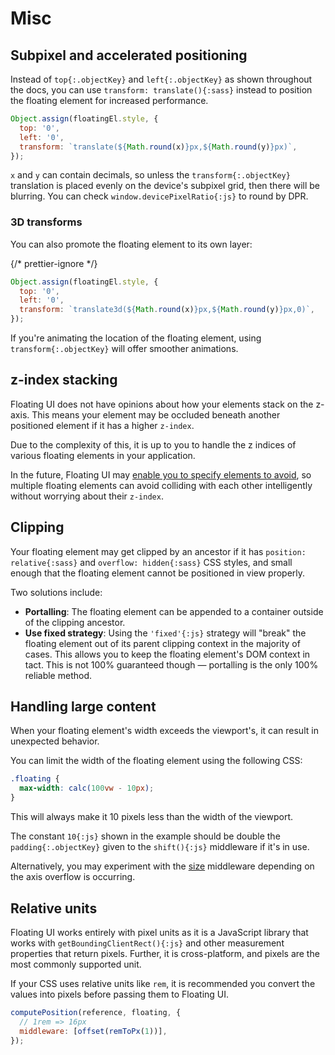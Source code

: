# Misc

## Subpixel and accelerated positioning

Instead of `top{:.objectKey}` and `left{:.objectKey}` as shown
throughout the docs, you can use `transform: translate(){:sass}`
instead to position the floating element for increased
performance.

```js
Object.assign(floatingEl.style, {
  top: '0',
  left: '0',
  transform: `translate(${Math.round(x)}px,${Math.round(y)}px)`,
});
```

`x` and `y` can contain decimals, so unless the
`transform{:.objectKey}` translation is placed evenly on the
device's subpixel grid, then there will be blurring. You can
check `window.devicePixelRatio{:js}` to round by DPR.

### 3D transforms

You can also promote the floating element to its own layer:

{/* prettier-ignore */}
```js
Object.assign(floatingEl.style, {
  top: '0',
  left: '0',
  transform: `translate3d(${Math.round(x)}px,${Math.round(y)}px,0)`,
});
```

If you're animating the location of the floating element, using
`transform{:.objectKey}` will offer smoother animations.

## z-index stacking

Floating UI does not have opinions about how your elements stack
on the z-axis. This means your element may be occluded beneath
another positioned element if it has a higher `z-index`.

Due to the complexity of this, it is up to you to handle the z
indices of various floating elements in your application.

In the future, Floating UI may
[enable you to specify elements to avoid](https://github.com/floating-ui/floating-ui/issues/1440),
so multiple floating elements can avoid colliding with each other
intelligently without worrying about their `z-index`.

## Clipping

Your floating element may get clipped by an ancestor if it has
`position: relative{:sass}` and `overflow: hidden{:sass}` CSS
styles, and small enough that the floating element cannot be
positioned in view properly.

Two solutions include:

- **Portalling**: The floating element can be appended to a
  container outside of the clipping ancestor.
- **Use fixed strategy**: Using the `'fixed'{:js}` strategy will
  "break" the floating element out of its parent clipping context
  in the majority of cases. This allows you to keep the floating
  element's DOM context in tact. This is not 100% guaranteed
  though — portalling is the only 100% reliable method.

## Handling large content

When your floating element's width exceeds the viewport's, it can
result in unexpected behavior.

You can limit the width of the floating element using the
following CSS:

```css
.floating {
  max-width: calc(100vw - 10px);
}
```

This will always make it 10 pixels less than the width of the
viewport.

The constant `10{:js}` shown in the example should be double the
`padding{:.objectKey}` given to the `shift(){:js}` middleware if
it's in use.

Alternatively, you may experiment with the [size](/docs/size)
middleware depending on the axis overflow is occurring.

## Relative units

Floating UI works entirely with pixel units as it is a JavaScript
library that works with `getBoundingClientRect(){:js}` and other
measurement properties that return pixels. Further, it is
cross-platform, and pixels are the most commonly supported unit.

If your CSS uses relative units like `rem`, it is recommended you
convert the values into pixels before passing them to Floating
UI.

```js
computePosition(reference, floating, {
  // 1rem => 16px
  middleware: [offset(remToPx(1))],
});
```
